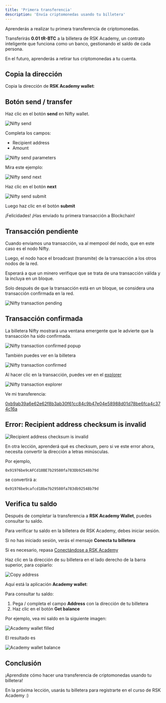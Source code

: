 ---
title: 'Primera transferencia'
description: 'Envía criptomonedas usando tu billetera'
---

Aprenderás a realizar tu primera transferencia de criptomonedas.

Transferirás **0.01 tR-BTC** a la billetera de RSK Academy, un contrato inteligente
que funciona como un banco, gestionando el saldo de cada persona.

En el futuro, aprenderás a retirar tus criptomonedas a tu cuenta.

## Copia la dirección

Copia la dirección de **RSK Academy wallet**:

<WalletAddress />

## Botón send / transfer

Haz clic en el botón **send** en Nifty wallet.

![Nifty send](/img/courses/dev/01/first-transfer/image-01.png)

Completa los campos:

- Recipient address
- Amount

![Nifty send parameters](/img/courses/dev/01/first-transfer/image-02.png)

Mira este ejemplo:

![Nifty send next](/img/courses/dev/01/first-transfer/image-03.png)

Haz clic en el botón **next**

![Nifty send submit](/img/courses/dev/01/first-transfer/image-05.png)

Luego haz clic en el botón **submit**

¡Felicidades! ¡Has enviado tu primera transacción a Blockchain!

## Transacción pendiente

Cuando enviamos una transacción, va al mempool del nodo, que en este caso es el nodo Nifty.

Luego, el nodo hace el broadcast (transmite) de la transacción a los otros nodos de la red.

Esperará a que un minero verifique que se trata de una transacción válida y la incluya en un bloque.

Solo después de que la transacción está en un bloque, se considera una transacción confirmada en la red.

![Nifty transaction pending](/img/courses/dev/01/first-transfer/image-06.png)

## Transacción confirmada

La billetera Nifty mostrará una ventana emergente que le advierte que la transacción ha sido confirmada.

![Nifty transaction confirmed popup](/img/courses/dev/01/first-transfer/image-07.png)

También puedes ver en la billetera

![Nifty transaction confirmed](/img/courses/dev/01/first-transfer/image-08.png)

Al hacer clic en la transacción, puedes ver en el [explorer](https://explorer.testnet.rsk.co/)

![Nifty transaction explorer](/img/courses/dev/01/first-transfer/image-09.png)

Ve mi transferencia:

[0xb9ab39a6e62e62f8b3ab30f61cc84c9b47e04e58988d01d78be6fca4c374c16a](https://explorer.testnet.rsk.co/tx/0xb9ab39a6e62e62f8b3ab30f61cc84c9b47e04e58988d01d78be6fca4c374c16a)

## Error: Recipient address checksum is invalid

![Recipient address checksum is invalid](/img/courses/dev/01/first-transfer/image-04.png)

En otra lección, aprenderá qué es checksum,
pero si ve este error ahora,
necesita convertir la dirección a letras minúsculas.

Por ejemplo,

`0x91976be9cAFCd18BE7b29580fa783Db92548b79d`

se convertirá a:

`0x91976be9cafcd18be7b29580fa783db92548b79d`

## Verifica tu saldo

Después de completar la transferencia a **RSK Academy Wallet**,
puedes consultar tu saldo.

Para verificar tu saldo en la billetera de RSK Academy, debes iniciar sesión.

Si no has iniciado sesión, verás el mensaje **Conecta tu billetera**

Si es necesario, repasa
[Conectándose a RSK Academy](/courses/dev/01/connecting-to-academy)

Haz clic en la dirección de su billetera en el lado derecho de la barra superior,
para copiarlo:

![Copy address](/img/courses/dev/01/first-transfer/image-14.png)

Aquí está la aplicación **Academy wallet**:

<AcademyWallet />

Para consultar tu saldo:

1. Pega / completa el campo **Address** con la dirección de tu billetera
2. Haz clic en el botón **Get balance**

Por ejemplo, vea mi saldo en la siguiente imagen:

![Academy wallet filled](/img/courses/dev/01/first-transfer/image-12.png)

El resultado es

![Academy wallet balance](/img/courses/dev/01/first-transfer/image-13.png)

## Conclusión

¡Aprendiste cómo hacer una transferencia de criptomonedas usando tu billetera!

En la próxima lección, usarás tu billetera para registrarte en el curso de RSK Academy :)
